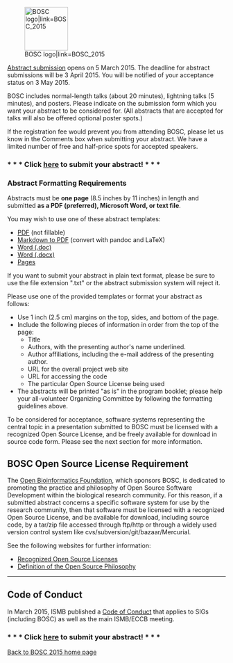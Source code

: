 [[File:Pear.png|100px|right|BOSC logo|link=BOSC_2015]]

[http://events.open-bio.org/BOSC2015/openconf.php Abstract submission] opens on 5 March 2015. The deadline for abstract submissions will be 3 April 2015. You will be notified of your acceptance status on 3 May 2015.

BOSC includes normal-length talks (about 20 minutes), lightning talks (5 minutes), and posters. Please indicate on the submission form which you want your abstract to be considered for. (All abstracts that are accepted for talks will also be offered optional poster spots.)

If the registration fee would prevent you from attending BOSC, please
let us know in the Comments box when submitting your abstract. We
have a limited number of free and half-price spots for accepted speakers.

=== * * * Click [http://events.open-bio.org/BOSC2015/openconf.php here] to submit your abstract! * * * ===

=== Abstract Formatting Requirements ===
Abstracts must be '''one page''' (8.5 inches by 11 inches) in length and submitted '''as a PDF (preferred), Microsoft Word, or text file'''.

You may wish to use one of these abstract templates:
* [http://www.open-bio.org/wiki/File:BOSC2015-abstract-template.pdf PDF] (not fillable)
* [https://s3.amazonaws.com/chapmanb/openbio/bosc_template_pandoc.tar.gz Markdown to PDF] (convert with pandoc and LaTeX)
* [http://www.open-bio.org/bosc2015/bosc2015-abstract-example.doc Word (.doc)] 
* [http://www.open-bio.org/bosc2015/bosc2015-abstract-example.docx Word (.docx)]
* [http://www.open-bio.org/bosc2015/bosc2015-abstract-example.pages Pages]

If you want to submit your abstract in plain text format, please be sure to use the file extension ".txt" or the abstract submission system will reject it.

Please use one of the provided templates or format your abstract as follows:
* Use 1 inch (2.5 cm) margins on the top, sides, and bottom of the page.
* Include the following pieces of information in order from the top of the page:
** Title
** Authors, with the presenting author's name underlined.
** Author affiliations, including the e-mail address of the presenting author.
** URL for the overall project web site
** URL for accessing the code
** The particular Open Source License being used
* The abstracts will be printed "as is" in the program booklet; please help your all-volunteer Organizing Committee by following the formatting guidelines above.

To be considered for acceptance, software systems representing the central topic in a presentation submitted to BOSC must be licensed with a recognized Open Source License, and be freely available for download in source code form. Please see the next section for more information.

== BOSC Open Source License Requirement ==

The [[OBF|Open Bioinformatics Foundation]], which sponsors BOSC, is dedicated to promoting the practice and philosophy of Open Source Software Development within the biological research community. For this reason, if a submitted abstract concerns a specific software system for use by the research community, then that software must be licensed with a recognized Open Source License, and be available for download, including source code, by a tar/zip file accessed through ftp/http or through a widely used version control system like cvs/subversion/git/bazaar/Mercurial.

See the following websites for further information:
* [http://www.opensource.org/licenses/ Recognized Open Source Licenses]
* [http://www.opensource.org/docs/definition.php Definition of the Open Source Philosophy]

----

== Code of Conduct ==
In March 2015, ISMB published a [http://www.iscb.org/ismbeccb2015-general-info/ismbeccb2015-coc Code of Conduct] that applies to SIGs (including BOSC) as well as the main ISMB/ECCB meeting.

=== * * * Click [http://events.open-bio.org/BOSC2015/openconf.php here] to submit your abstract! * * * ===

[[BOSC_2015|Back to BOSC 2015 home page]]